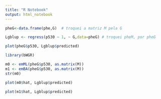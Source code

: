 ---
title: "R Notebook"
output: html_notebook
---

```{r}
pheG<-data.frame(phe,G)  # troquei a matriz M pela G

Lgblup <- regress(p530 ~ 1, ~ G,data=pheG) # troquei pheM, por pheG

```


```{r}
plot(pheG$p530, Lgblup$predicted)
```


```{r}
library(bWGR)
```


```{r}
m0 <- emML(pheG$p530, as.matrix(M))
m1 <- emBA(pheG$p530, as.matrix(M))
str(m0)
```


```{r}
plot(m0$hat, Lgblup$predicted)
```



```{r}
plot(m1$hat, Lgblup$predicted)
```




















